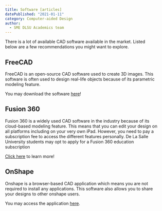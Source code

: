 ```yaml
---
title: Software [articles]
datePublished: "2021-01-11"
category: Computer-aided Design
author: 
  - SME DLSU Academics team
---
```


There is a lot of available CAD software available in the market. Listed below are a few recommendations you might want to explore.

## FreeCAD

FreeCAD is an open-source CAD software used to create 3D images. This software is often used to design real-life objects because of its parametric modeling feature.

You may download the software [here](https://www.freecad.org/)!

## Fusion 360

Fusion 360 is a widely used CAD software in the industry because of its cloud-based modeling feature. This means that you can edit your design on all platforms including on your very own iPad. However, you need to pay a subscription fee to access the different features personally. De La Salle University students may opt to apply for a Fusion 360 education subscription

[Click here](https://www.autodesk.com/products/fusion-360/free-trial) to learn more!

## OnShape

Onshape is a browser-based CAD application which means you are not required to install any applications. This software also allows you to share your designs to other onshape users. 

You may access the application [here](https://www.onshape.com/en/).

